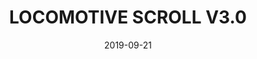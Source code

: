---
title: 'LOCOMOTIVE SCROLL V3.0'
date: '2019-09-21'
category: 'Link'
tags:
  - JavaScript
type: 'note'
link: 'https://locomotivemtl.github.io/locomotive-scroll/'
---